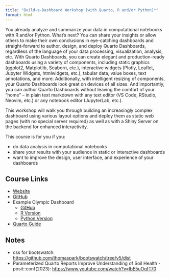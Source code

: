 ```yaml
---
title: "Build-a-Dashboard Workshop (with Quarto, R and/or Python)*"
format: html
---
```


You already analyze and summarize your data in computational notebooks with R and/or Python. What’s next? You can share your insights or allow others to make their own conclusions in eye-catching dashboards and straight-forward to author, design, and deploy Quarto Dashboards, regardless of the language of your data processing, visualization, analysis, etc. With Quarto Dashboards, you can create elegant and production-ready dashboards using a variety of components, including static graphics (ggplot2, Matplotlib, Seaborn, etc.), interactive widgets (Plotly, Leaflet, Jupyter Widgets, htmlwidgets, etc.), tabular data, value boxes, text annotations, and more. Additionally, with intelligent resizing of components, your Quarto Dashboards look great on devices of all sizes. And importantly, you can author Quarto Dashboards without leaving the comfort of your “home” – in plain text markdown with any text editor (VS Code, RStudio, Neovim, etc.) or any notebook editor (JupyterLab, etc.).

This workshop will walk you through building an increasingly complex dashboard using various layout options and deploy them as static web pages (with no special server required) as well as with a Shiny Server on the backend for enhanced interactivity.

This course is for you if you:

* do data analysis in computational notebooks
* share your results with your audience in static or interactive dashboards
* want to improve the design, user interface, and experience of your dashboards

## Course Links
* [Website](https://posit-conf-2024.github.io/quarto-dashboards/)
* [GitHub](https://github.com/posit-conf-2024/quarto-dashboards)
* Example Olympic Dashboard
  + [GitHub](https://github.com/posit-conf-2024/olympicdash)
  + [R Version](https://mine.quarto.pub/olympic-games-r/)
  + [Python Version](https://mine.quarto.pub/olympic-games-py)
* [Quarto Guide](https://quarto.org/docs/guide/)

## Notes
* css for bootswatch: [https://github.com/thomaspark/bootswatch/tree/v5/dist](https://github.com/thomaspark/bootswatch/tree/v5/dist)
* Parameterized Quarto Reports Improve Understanding of Soil Health - posit::conf(2023): [https://www.youtube.com/watch?v=lbE5uOqfT70](https://www.youtube.com/watch?v=lbE5uOqfT70)